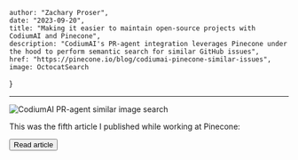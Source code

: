 
    author: "Zachary Proser", 
    date: "2023-09-20",
    title: "Making it easier to maintain open-source projects with CodiumAI and Pinecone", 
    description: "CodiumAI's PR-agent integration leverages Pinecone under the hood to perform semantic search for similar GitHub issues",
    href: "https://pinecone.io/blog/codiumai-pinecone-similar-issues",
    image: OctocatSearch
}


--- 

<Image src={meta.image} alt="CodiumAI PR-agent similar image search"/>

This was the fifth article I published while working at Pinecone: 

<Button href={meta.href}>Read article</Button>



